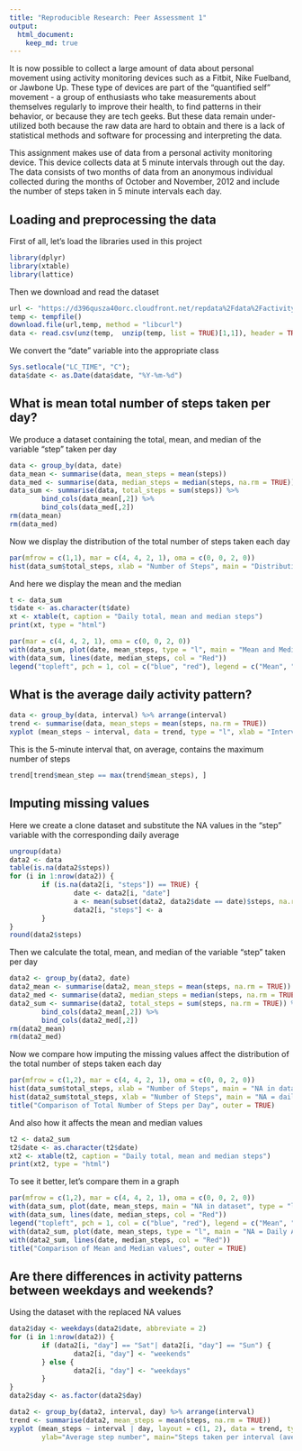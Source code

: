 ```yaml
---
title: "Reproducible Research: Peer Assessment 1"
output: 
  html_document:
    keep_md: true
---
```


It is now possible to collect a large amount of data about personal movement using activity monitoring devices such as a Fitbit, Nike Fuelband, or Jawbone Up. These type of devices are part of the "quantified self" movement - a group of enthusiasts who take measurements about themselves regularly to improve their health, to find patterns in their behavior, or because they are tech geeks. But these data remain under-utilized both because the raw data are hard to obtain and there is a lack of statistical methods and software for processing and interpreting the data.

This assignment makes use of data from a personal activity monitoring device. This device collects data at 5 minute intervals through out the day. The data consists of two months of data from an anonymous individual collected during the months of October and November, 2012 and include the number of steps taken in 5 minute intervals each day.

## Loading and preprocessing the data

First of all, let's load the libraries used in this project

```r
library(dplyr)
library(xtable)
library(lattice)
```

Then we download and read the dataset 

```r
url <- "https://d396qusza40orc.cloudfront.net/repdata%2Fdata%2Factivity.zip"
temp <- tempfile()
download.file(url,temp, method = "libcurl")
data <- read.csv(unz(temp,  unzip(temp, list = TRUE)[1,1]), header = TRUE)
```

We convert the "date" variable into the appropriate class

```r
Sys.setlocale("LC_TIME", "C");
data$date <- as.Date(data$date, "%Y-%m-%d")
```

## What is mean total number of steps taken per day?

We produce a dataset containing the total, mean, and median of the variable "step" taken per day

```r
data <- group_by(data, date)
data_mean <- summarise(data, mean_steps = mean(steps))
data_med <- summarise(data, median_steps = median(steps, na.rm = TRUE))
data_sum <- summarise(data, total_steps = sum(steps)) %>%
        bind_cols(data_mean[,2]) %>%
        bind_cols(data_med[,2])
rm(data_mean)
rm(data_med)
```

Now we display the distribution of the total number of steps taken each day

```r
par(mfrow = c(1,1), mar = c(4, 4, 2, 1), oma = c(0, 0, 2, 0))  
hist(data_sum$total_steps, xlab = "Number of Steps", main = "Distribution of Total Number of Steps per Day", col = "Blue")
```

And here we display the mean and the median

```r
t <- data_sum
t$date <- as.character(t$date)
xt <- xtable(t, caption = "Daily total, mean and median steps")
print(xt, type = "html")
```

```r
par(mar = c(4, 4, 2, 1), oma = c(0, 0, 2, 0))
with(data_sum, plot(date, mean_steps, type = "l", main = "Mean and Median Steps taken per day", ylab = "Number of Steps", col = "Blue"))
with(data_sum, lines(date, median_steps, col = "Red"))
legend("topleft", pch = 1, col = c("blue", "red"), legend = c("Mean", "Median"))
```


## What is the average daily activity pattern?

```r
data <- group_by(data, interval) %>% arrange(interval)
trend <- summarise(data, mean_steps = mean(steps, na.rm = TRUE))
xyplot (mean_steps ~ interval, data = trend, type = "l", xlab = "Interval [min]", ylab="Average step number", main="Steps taken per interval (averaged per days)")
```

This is the 5-minute interval that, on average, contains the maximum number of steps

```r
trend[trend$mean_step == max(trend$mean_steps), ]
```


## Imputing missing values

Here we create a clone dataset and substitute the NA values in the "step" variable with the corresponding daily average

```r
ungroup(data)
data2 <- data
table(is.na(data2$steps))
for (i in 1:nrow(data2)) {
        if (is.na(data2[i, "steps"]) == TRUE) {
                date <- data2[i, "date"]
                a <- mean(subset(data2, data2$date == date)$steps, na.rm = TRUE)
                data2[i, "steps"] <- a
        }
}
round(data2$steps)
```

Then we calculate the total, mean, and median of the variable "step" taken per day 

```r
data2 <- group_by(data2, date)
data2_mean <- summarise(data2, mean_steps = mean(steps, na.rm = TRUE))
data2_med <- summarise(data2, median_steps = median(steps, na.rm = TRUE))
data2_sum <- summarise(data2, total_steps = sum(steps, na.rm = TRUE)) %>%
        bind_cols(data2_mean[,2]) %>%
        bind_cols(data2_med[,2])
rm(data2_mean)
rm(data2_med)
```

Now we compare how imputing the missing values affect the distribution of the total number of steps taken each day

```r
par(mfrow = c(1,2), mar = c(4, 4, 2, 1), oma = c(0, 0, 2, 0))
hist(data_sum$total_steps, xlab = "Number of Steps", main = "NA in dataset", col = "Blue", ylim = c(0, 35))
hist(data2_sum$total_steps, xlab = "Number of Steps", main = "NA = daily average", col = "Red")
title("Comparison of Total Number of Steps per Day", outer = TRUE)
```

And also how it affects the mean and median values 

```r
t2 <- data2_sum
t2$date <- as.character(t2$date)
xt2 <- xtable(t2, caption = "Daily total, mean and median steps")
print(xt2, type = "html")
```

To see it better, let's compare them in a graph

```r
par(mfrow = c(1,2), mar = c(4, 4, 2, 1), oma = c(0, 0, 2, 0))
with(data_sum, plot(date, mean_steps, main = "NA in dataset", type = "l", ylab = "Number of Steps", col = "Blue"))
with(data_sum, lines(date, median_steps, col = "Red"))
legend("topleft", pch = 1, col = c("blue", "red"), legend = c("Mean", "Median"))
with(data2_sum, plot(date, mean_steps, type = "l", main = "NA = Daily Average",  ylab = "Number of Steps", col = "Blue"))
with(data2_sum, lines(date, median_steps, col = "Red"))
title("Comparison of Mean and Median values", outer = TRUE)
```

## Are there differences in activity patterns between weekdays and weekends?

Using the dataset with the replaced NA values

```r
data2$day <- weekdays(data2$date, abbreviate = 2)
for (i in 1:nrow(data2)) {
        if (data2[i, "day"] == "Sat"| data2[i, "day"] == "Sun") {
                data2[i, "day"] <- "weekends"
        } else {
                data2[i, "day"] <- "weekdays"
        }
}
data2$day <- as.factor(data2$day)

data2 <- group_by(data2, interval, day) %>% arrange(interval)
trend <- summarise(data2, mean_steps = mean(steps, na.rm = TRUE))
xyplot (mean_steps ~ interval | day, layout = c(1, 2), data = trend, type = "l", xlab = "Interval [min]",
        ylab="Average step number", main="Steps taken per interval (averaged per days)")
```
